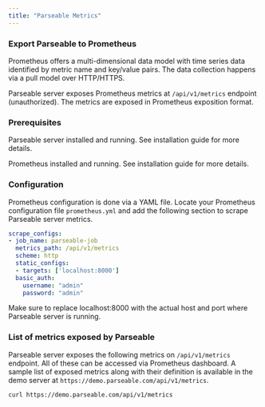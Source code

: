 ```yaml
---
title: "Parseable Metrics"
---
```


### Export Parseable to Prometheus
Prometheus offers a multi-dimensional data model with time series data identified by metric name and key/value pairs. The data collection happens via a pull model over HTTP/HTTPS.

Parseable server exposes Prometheus metrics at `/api/v1/metrics` endpoint (unauthorized). The metrics are exposed in Prometheus exposition format.

### Prerequisites
Parseable server installed and running. See installation guide for more details.

Prometheus installed and running. See installation guide for more details.

### Configuration
Prometheus configuration is done via a YAML file. Locate your Prometheus configuration file `prometheus.yml` and add the following section to scrape Parseable server metrics.


```yaml
scrape_configs:
- job_name: parseable-job
  metrics_path: /api/v1/metrics
  scheme: http
  static_configs:
  - targets: ['localhost:8000']
  basic_auth:
    username: "admin"
    password: "admin"
```
Make sure to replace localhost:8000 with the actual host and port where Parseable server is running.

### List of metrics exposed by Parseable

Parseable server exposes the following metrics on `/api/v1/metrics` endpoint. All of these can be accessed via Prometheus dashboard. A sample list of exposed metrics along with their definition is available in the demo server at `https://demo.parseable.com/api/v1/metrics`.   


```bash
curl https://demo.parseable.com/api/v1/metrics
```